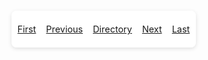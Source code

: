 <style>
  .navbox{
    position: fixed; bottom: 20px; left: 20px; z-index: 2147483647;
    background: rgba(255,255,255,.92); padding: .4rem .6rem; border-radius: .5rem;
    box-shadow: 0 2px 6px rgba(0,0,0,.12);
    font-size: .9rem; font-family: inherit;
  }
  .navbox a{ margin-right: .75rem; text-decoration: underline; color: inherit; }
  .navbox a:last-child{ margin-right: 0; }
</style>

<div class="navbox">
  <a id="go-first" href="#1">First</a>
  <a id="go-prev" href="#">Previous</a>
  <a id="go-dir" href="../index.html">Directory</a>
  <a id="go-next" href="#">Next</a>
  <a id="go-last" href="#">Last</a>
</div>

<script>
(function () {
  function ready(fn){
    if (document.readyState !== 'loading') fn();
    else document.addEventListener('DOMContentLoaded', fn);
  }
  ready(function initNav(){
    // Wait until remark/xaringan creates the global `slideshow`
    var tries = 0, iv = setInterval(function(){
      tries++;
      var ss = window.slideshow;
      if (ss && (ss.gotoNextSlide || ss.next)) {
        clearInterval(iv);

        // Set Last link
        if (ss.getSlideCount) {
          document.getElementById('go-last').href = '#' + ss.getSlideCount();
        }

        // Wire Prev/Next
        document.getElementById('go-prev').addEventListener('click', function(e){
          e.preventDefault(); (ss.gotoPreviousSlide || ss.prev).call(ss);
        });
        document.getElementById('go-next').addEventListener('click', function(e){
          e.preventDefault(); (ss.gotoNextSlide || ss.next).call(ss);
        });
      }
      if (tries > 200) clearInterval(iv); // stop after ~10s
    }, 50);
  });
})();
</script>